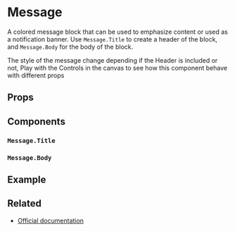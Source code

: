 
<Meta title="Components/Message" />

# Message

A colored message block that can be used to emphasize content or used as a notification banner. Use `Message.Title`
to create a header of the block, and `Message.Body` for the body of the block.

The style of the message change depending if the Header is included or not, Play with the Controls in the canvas to
 see how this component behave with different props

## Props

<ArgsTable of={Message} />

## Components

### `Message.Title`

<ArgsTable of={Message.Title} />

### `Message.Body`

<ArgsTable of={Message.Body} />

<CommonProps />

## Example

<Canvas>
  <Story story={stories.BasicUsage} name="Message" />
</Canvas>

## Related

- [Official documentation](https://bulma.io/documentation/components/message/)
